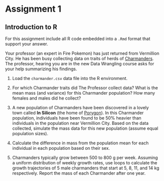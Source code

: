 # Assignment 1 
## Introduction to R


For this assignment include all R code embedded into a `.Rmd` format that support your answer.

Your professor (an expert in Fire Pokemon) has just returned from Vermillion City. He has been busy collecting data on traits of herds of [Charmanders](http://pokemon.wikia.com/wiki/Charmander). The professor, hearing you are in the new Data Wrangling course asks for your help summarizing his findings.

1. Load the `charmander.csv` data file into the R environment.

2. For which Charmander traits did The Professor collect data? What is the mean mass (and variance) for this Charmander population? How many females and males did he collect?

3. A new population of Charmanders have been discovered in a lovely town called **In Silicon** (the home of [Porygon](http://pokemon.wikia.com/wiki/Porygon)). In this Charmander population, individuals have been found to be 50% heavier than individuals in the population near Vermillion City. Based on the data collected, simulate the mass data for this new population (assume equal population sizes).

4. Calculate the difference in mass from the population mean for each individual in each population based on their sex.

5. Charmanders typically grow between 500 to 800 g per week. Assuming a uniform distribution of weekly growth rates, use loops to calculate the growth trajectories of 5 male charmanders that start at 5, 8, 11, and 14 kg respectively. Report the mass of each Charmander after one year.